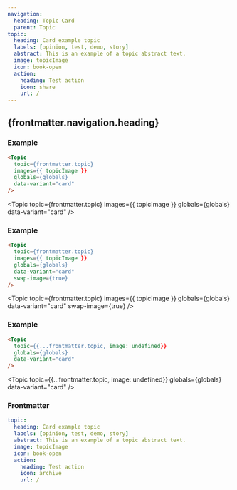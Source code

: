 ```yaml
---
navigation:
  heading: Topic Card
  parent: Topic
topic:
  heading: Card example topic
  labels: [opinion, test, demo, story]
  abstract: This is an example of a topic abstract text.
  image: topicImage
  icon: book-open
  action:
    heading: Test action
    icon: share
    url: /
---
```


## {frontmatter.navigation.heading}
### Example
```html
<Topic
  topic={frontmatter.topic}
  images={{ topicImage }}
  globals={globals}
  data-variant="card"
/>
```
<Topic
  topic={frontmatter.topic}
  images={{ topicImage }}
  globals={globals}
  data-variant="card"
/>

### Example
```html
<Topic
  topic={frontmatter.topic}
  images={{ topicImage }}
  globals={globals}
  data-variant="card"
  swap-image={true}
/>
```
<Topic
  topic={frontmatter.topic}
  images={{ topicImage }}
  globals={globals}
  data-variant="card"
  swap-image={true}
/>

### Example
```html
<Topic
  topic={{...frontmatter.topic, image: undefined}}
  globals={globals}
  data-variant="card"
/>
```
<Topic
  topic={{...frontmatter.topic, image: undefined}}
  globals={globals}
  data-variant="card"
/>

### Frontmatter
```yaml
topic:
  heading: Card example topic
  labels: [opinion, test, demo, story]
  abstract: This is an example of a topic abstract text.
  image: topicImage
  icon: book-open
  action:
    heading: Test action
    icon: archive
    url: /
```

